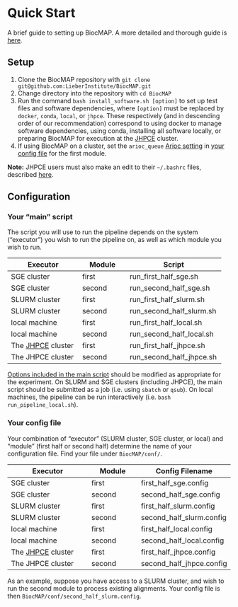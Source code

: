 # Quick Start {#quick-start}

A brief guide to setting up BiocMAP. A more detailed and thorough guide is [here](#setup-details).

## Setup

1. Clone the BiocMAP repository with `git clone git@github.com:LieberInstitute/BiocMAP.git`
2. Change directory into the repository with `cd BiocMAP`
3. Run the command `bash install_software.sh [option]` to set up test files and software dependencies, where `[option]` must be replaced by `docker`, `conda`, `local`, or `jhpce`. These respectively (and in descending order of our recommendation) correspond to using docker to manage software dependencies, using conda, installing all software locally, or preparing BiocMAP for execution at the [JHPCE](https://jhpce.jhu.edu/) cluster.
4. If using BiocMAP on a cluster, set the `arioc_queue` [Arioc setting](#arioc-settings) in [your config file](#your-config-file) for the first module.

**Note:** JHPCE users must also make an edit to their `~/.bashrc` files, described [here](#installation).

## Configuration {#quick-config}

### Your "main" script ###

The script you will use to run the pipeline depends on the system ("executor") you wish to run the pipeline on, as well as which module you wish to run. 

| Executor | Module | Script |
| ---  | -- | ---- |
| SGE cluster | first | run_first_half_sge.sh |
| SGE cluster | second | run_second_half_sge.sh |
| SLURM cluster | first | run_first_half_slurm.sh |
| SLURM cluster | second | run_second_half_slurm.sh |
| local machine | first | run_first_half_local.sh |
| local machine | second | run_second_half_local.sh |
| The [JHPCE](https://jhpce.jhu.edu/) cluster | first | run_first_half_jhpce.sh |
| The JHPCE cluster | second | run_second_half_jhpce.sh |

[Options included in the main script](#command-opts) should be modified as appropriate for the experiment. On SLURM and SGE clusters (including JHPCE), the main script should be submitted as a job (i.e. using `sbatch` or `qsub`). On local machines, the pipeline can be run interactively (i.e. `bash run_pipeline_local.sh`).


### Your config file ###

Your combination of "executor" (SLURM cluster, SGE cluster, or local) and "module" (first half or second half) determine the name of your configuration file. Find your file under `BiocMAP/conf/`.

| Executor | Module | Config Filename |
| -----  | --- | ----- |
| SGE cluster | first | first_half_sge.config |
| SGE cluster | second | second_half_sge.config |
| SLURM cluster | first | first_half_slurm.config |
| SLURM cluster | second | second_half_slurm.config |
| local machine | first | first_half_local.config |
| local machine | second | second_half_local.config |
| The [JHPCE](https://jhpce.jhu.edu/) cluster | first | first_half_jhpce.config |
| The JHPCE cluster | second | second_half_jhpce.config |

As an example, suppose you have access to a SLURM cluster, and wish to run the second module to process existing alignments. Your config file is then `BiocMAP/conf/second_half_slurm.config`.
